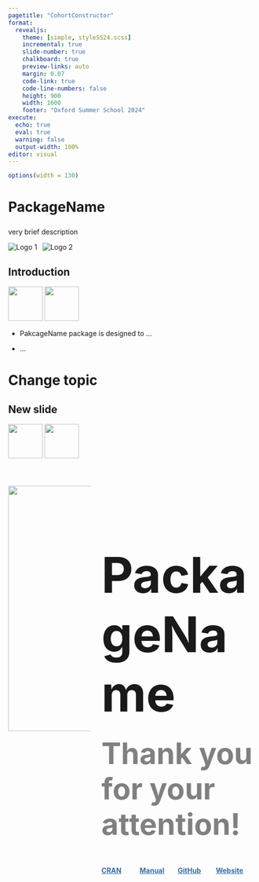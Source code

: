 ```yaml
---
pagetitle: "CohortConstructor"
format:
  revealjs: 
    theme: [simple, styleSS24.scss]
    incremental: true   
    slide-number: true
    chalkboard: true
    preview-links: auto
    margin: 0.07
    code-link: true
    code-line-numbers: false
    height: 900
    width: 1600
    footer: "Oxford Summer School 2024"
execute:
  echo: true
  eval: true
  warning: false
  output-width: 100%
editor: visual
---
```


```r
options(width = 130)
```

# PackageName {.title-slide}

::: {style="margin-top: 25px;"}
:::

very brief description

::: title-slide-logos
<img src="images/hexticker.png" alt="Logo 1" class="logo"/>  <img src="images/logoHDS.png" alt="Logo 2" class="logo"/>
:::

## Introduction

![](images/hexticker.png){.absolute right="70px" top="0px" height="70"} ![](images/logoHDS.png){.absolute right="0px" top="0px" height="70"}

-   PakcageName package is designed to ...

::: {style="margin-bottom: 10px;"}
:::

-   ...

# Change topic

## New slide

![](images/hexticker.png){.absolute right="70px" top="0px" height="70"} ![](images/logoHDS.png){.absolute right="0px" top="0px" height="70"}

#  {.end-slide}

::: {style="margin-bottom: 25px;"}
:::

::: {style="margin-bottom: 25px;"}
:::

::: columns
::: {.column width="35%"}
![](images/hexticker.png){style="right: 50%; top: 50%; height: 500; fig-align: center"}
:::

::: {.column width="65%"}
::: {style="margin-top: 135px;"}
:::

[**PackageName**]{style="font-size: 100px;"}

::: {style="margin-bottom: 25px;"}
:::

[**Thank you for your attention!**]{style="font-size: 60px; text-align: left; color: grey"}

::: {style="margin-bottom: 25px;"}
:::

::: columns
::: {.column width="22%"}
::: {style="margin-bottom: 25px;"}
:::

[**CRAN**](https://cran.r-project.org/package=CohortConstructor){style="color: #3a6ea5; text-decoration: underline;"}
:::

::: {.column width="22%"}
::: {style="margin-bottom: 25px;"}
:::

[**Manual**](https://cran.r-project.org/web/packages/CohortConstructor/CohortConstructor.pdf){style="color: #3a6ea5; text-decoration: underline; text-align:center"}
:::

::: {.column width="22%"}
::: {style="margin-bottom: 25px;"}
:::

[**GitHub**](https://github.com/OHDSI/CohortConstructor){style="color: #3a6ea5; text-decoration: underline; text-align:center"}
:::

::: {.column width="22%"}
::: {style="margin-bottom: 25px;"}
:::

[**Website**](https://ohdsi.github.io/CohortConstructor/){style="color: #3a6ea5; text-decoration: underline; text-align:center"}
:::

::: {.column width="1.2%"}
:::
:::
:::
:::
